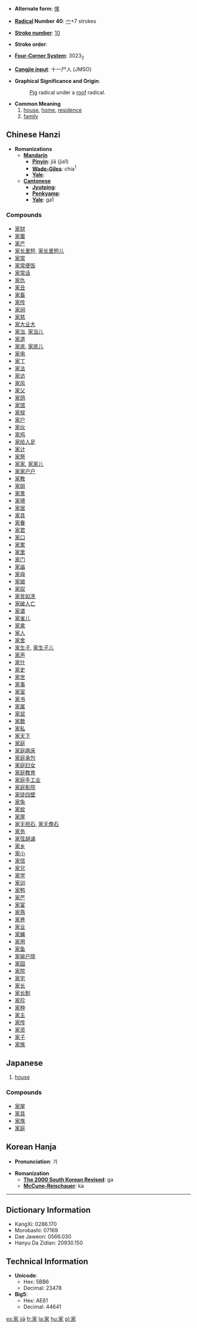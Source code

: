 * '''Alternate form''': [[傢]]

* '''[[Wiktionary:Chinese radical index| Radical]] Number 40''': [[Wiktionary:Chinese radical index 宀|宀]]+7 strokes

* '''[[Wiktionary:Chinese total strokes index|Stroke number]]''': [[Wiktionary:Chinese total strokes index 10|10]]

* '''Stroke order''': 

* '''[[Wiktionary:Chinese four corner index|Four-Corner System]]''': 3023<sub>2</sub>

* '''[[Wiktionary:Chinese Cangjie index|Cangjie input]]''': 十一尸人 (JMSO)

* '''Graphical Significance and Origin''': 
*:[[Pig]] radical under a [[roof]] radical.

* '''Common Meaning'''
*# [[house]], [[home]], [[residence]]
*# [[family]]

== Chinese Hanzi ==

* '''Romanizations'''
** '''[[Mandarin]]'''
*** '''[[Pinyin]]''': jiā (jia1)
*** '''[[Wade-Giles]]''': chia<sup>1</sup>
*** '''[[Yale]]''': 
** '''[[Cantonese]]'''
*** '''[[Jyutping]]''':
*** '''[[Penkyamp]]''': 
*** '''[[Yale]]''': ga1

===Compounds===
*[[家财]]
*[[家蚕]]
*[[家产]]
*[[家长里短]], [[家长里短儿]]
*[[家常]]
*[[家常便饭]]
*[[家常话]]
*[[家仇]]
*[[家丑]]
*[[家畜]]
*[[家传]]
*[[家祠]]
*[[家慈]]
*[[家大业大]]
*[[家当]], [[家当儿]]
*[[家道]]
*[[家底]], [[家底儿]]
*[[家电]]
*[[家丁]]
*[[家法]]
*[[家访]]
*[[家风]]
*[[家父]]
*[[家鸽]]
*[[家馆]]
*[[家规]]
*[[家户]]
*[[家伙]]
*[[家鸡]]
*[[家给人足]]
*[[家计]]
*[[家祭]]
*[[家家]], [[家家儿]]
*[[家家户户]]
*[[家教]]
*[[家姐]]
*[[家景]]
*[[家境]]
*[[家居]]
*[[家具]]
*[[家眷]]
*[[家君]]
*[[家口]]
*[[家累]]
*[[家里]]
*[[家门]]
*[[家庙]]
*[[家母]]
*[[家娘]]
*[[家奴]]
*[[家贫如洗]]
*[[家破人亡]]
*[[家谱]]
*[[家雀儿]]
*[[家禽]]
*[[家人]]
*[[家舍]]
*[[家生子]], [[家生子儿]]
*[[家声]]
*[[家什]]
*[[家史]]
*[[家世]]
*[[家事]]
*[[家室]]
*[[家书]]
*[[家属]]
*[[家鼠]]
*[[家数]]
*[[家私]]
*[[家天下]]
*[[家庭]]
*[[家庭病床]]
*[[家庭承包]]
*[[家庭妇女]]
*[[家庭教育]]
*[[家庭手工业]]
*[[家庭影院]]
*[[家徒四壁]]
*[[家兔]]
*[[家蚊]]
*[[家屋]]
*[[家无担石]], [[家无儋石]]
*[[家务]]
*[[家弦胡诵]]
*[[家乡]]
*[[家小]]
*[[家信]]
*[[家兄]]
*[[家学]]
*[[家训]]
*[[家鸭]]
*[[家严]]
*[[家宴]]
*[[家燕]]
*[[家养]]
*[[家业]]
*[[家蝇]]
*[[家用]]
*[[家鱼]]
*[[家喻户晓]]
*[[家园]]
*[[家院]]
*[[家宅]]
*[[家长]]
*[[家长制]]
*[[家珍]]
*[[家种]]
*[[家主]]
*[[家传]]
*[[家资]]
*[[家子]]
*[[家族]]

== Japanese ==
{{kanji|[[か]] ([[ka]]), [[け]] ([[ke]]), [[こ]] ([[ko]])|[[いえ]] ([[ie]]), [[や]] ([[ya]]), [[うち]] ([[uchi]])}}
{{japnoun|いえ|ie}}
# [[house]]

===Compounds===
*[[家屋]]
*[[家具]]
*[[家族]]
*[[家庭]]

== Korean Hanja ==

* '''Pronunciation''': 가

* '''Romanization'''
** '''[[The 2000 South Korean Revised Romanization|The 2000 South Korean Revised]]''': ga
** '''[[McCune-Reischauer]]''': ka

----

== Dictionary Information ==

* KangXi: 0286.170
* Morobashi: 07169
* Dae Jaweon: 0566.030
* Hanyu Da Zidian: 20930.150

== Technical Information ==

* '''Unicode''':
** Hex: 5BB6
** Decimal: 23478
* '''Big5''':
** Hex: AE61
** Decimal: 44641

[[es:家 jiā]]
[[fr:家]]
[[la:家]]
[[hu:家]]
[[pl:家]]